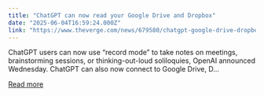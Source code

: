```yaml
---
title: "ChatGPT can now read your Google Drive and Dropbox"
date: "2025-06-04T16:59:24.000Z"
link: "https://www.theverge.com/news/679580/chatgpt-google-drive-dropbox-meeting-notes"
---
```


ChatGPT users can now use “record mode” to take notes on meetings, brainstorming sessions, or thinking-out-loud soliloquies, OpenAI announced Wednesday. ChatGPT can also now connect to Google Drive, D...

[Read more](https://www.theverge.com/news/679580/chatgpt-google-drive-dropbox-meeting-notes)
